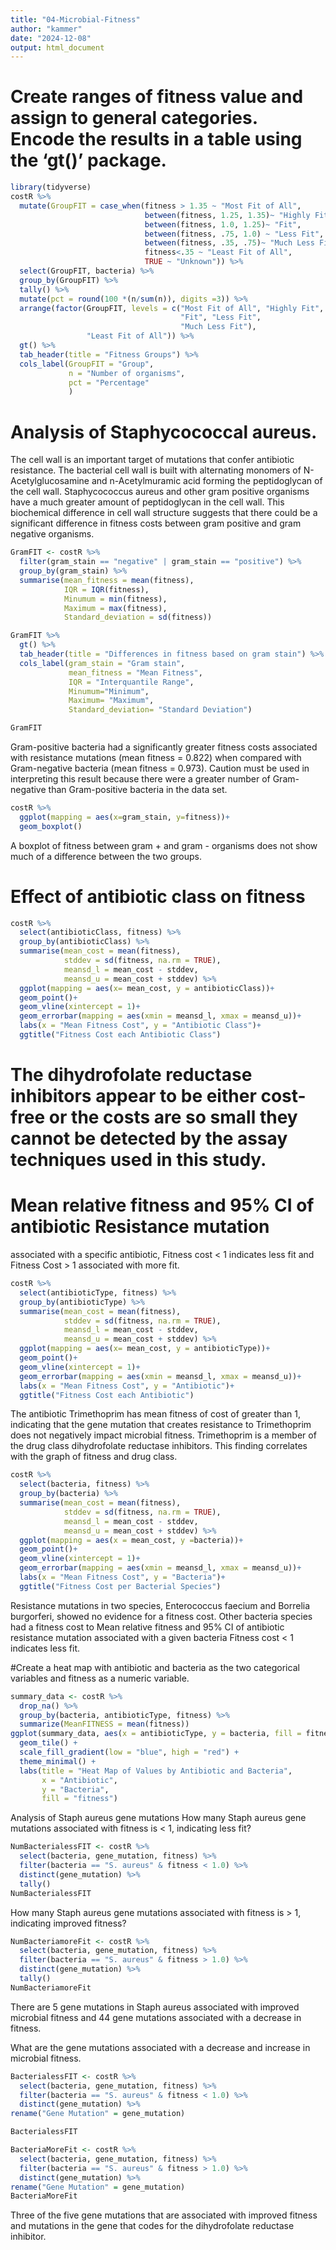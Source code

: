 ```yaml
---
title: "04-Microbial-Fitness"
author: "kammer"
date: "2024-12-08"
output: html_document
---
```



# Create ranges of fitness value and assign to general categories.  Encode the results in a table using the 'gt()' package.
```r
library(tidyverse)
costR %>% 
  mutate(GroupFIT = case_when(fitness > 1.35 ~ "Most Fit of All",
                              between(fitness, 1.25, 1.35)~ "Highly Fit",
                              between(fitness, 1.0, 1.25)~ "Fit",
                              between(fitness, .75, 1.0) ~ "Less Fit",
                              between(fitness, .35, .75)~ "Much Less Fit",
                              fitness<.35 ~ "Least Fit of All",
                              TRUE ~ "Unknown")) %>% 
  select(GroupFIT, bacteria) %>% 
  group_by(GroupFIT) %>% 
  tally() %>% 
  mutate(pct = round(100 *(n/sum(n)), digits =3)) %>%
  arrange(factor(GroupFIT, levels = c("Most Fit of All", "Highly Fit",
                                      "Fit", "Less Fit",
                                      "Much Less Fit"),
                 "Least Fit of All")) %>% 
  gt() %>% 
  tab_header(title = "Fitness Groups") %>% 
  cols_label(GroupFIT = "Group",
             n = "Number of organisms",
             pct = "Percentage"
             )


```


# Analysis of Staphycococcal aureus.

The cell wall is an important target of mutations that
confer antibiotic resistance.  The bacterial cell wall is built with alternating monomers of N-Acetylglucosamine and n-Acetylmuramic acid forming the peptidoglycan of the cell wall.  Staphycococcus aureus and other gram positive organisms have a much greater amount of peptidoglycan in the cell wall.  This biochemical difference in cell wall structure suggests that there could be a significant difference in fitness costs between gram positive and gram negative organisms.  

```r
GramFIT <- costR %>% 
  filter(gram_stain == "negative" | gram_stain == "positive") %>%
  group_by(gram_stain) %>% 
  summarise(mean_fitness = mean(fitness),
            IQR = IQR(fitness),
            Minumum = min(fitness),
            Maximum = max(fitness),
            Standard_deviation = sd(fitness))

GramFIT %>% 
  gt() %>% 
  tab_header(title = "Differences in fitness based on gram stain") %>% 
  cols_label(gram_stain = "Gram stain",
             mean_fitness = "Mean Fitness",
             IQR = "Interquantile Range",
             Minumum="Minimum",
             Maximum= "Maximum",
             Standard_deviation= "Standard Deviation")

GramFIT
```

Gram-positive bacteria had a significantly
greater fitness costs associated with resistance mutations
(mean fitness = 0.822) when compared with Gram-negative
bacteria (mean fitness = 0.973). Caution must be used in interpreting
this result because there were a greater number of Gram-negative
than Gram-positive bacteria in the data set.


```r
costR %>% 
  ggplot(mapping = aes(x=gram_stain, y=fitness))+
  geom_boxplot()
```

A boxplot of fitness between gram + and gram - organisms does not show
much of a difference between the two groups.



# Effect of antibiotic class on fitness
```r
costR %>% 
  select(antibioticClass, fitness) %>% 
  group_by(antibioticClass) %>% 
  summarise(mean_cost = mean(fitness),
            stddev = sd(fitness, na.rm = TRUE),
            meansd_l = mean_cost - stddev,
            meansd_u = mean_cost + stddev) %>% 
  ggplot(mapping = aes(x= mean_cost, y = antibioticClass))+
  geom_point()+
  geom_vline(xintercept = 1)+
  geom_errorbar(mapping = aes(xmin = meansd_l, xmax = meansd_u))+
  labs(x = "Mean Fitness Cost", y = "Antibiotic Class")+
  ggtitle("Fitness Cost each Antibiotic Class")
```

# The dihydrofolate reductase inhibitors appear to be either cost-free or the costs are so small they cannot be detected by the assay techniques used in this study. 




# Mean relative fitness and 95% CI of antibiotic Resistance mutation
associated with a specific antibiotic, Fitness cost < 1 indicates less fit and Fitness Cost > 1 associated with more fit.

```r
costR %>% 
  select(antibioticType, fitness) %>% 
  group_by(antibioticType) %>% 
  summarise(mean_cost = mean(fitness),
            stddev = sd(fitness, na.rm = TRUE),
            meansd_l = mean_cost - stddev,
            meansd_u = mean_cost + stddev) %>% 
  ggplot(mapping = aes(x= mean_cost, y = antibioticType))+
  geom_point()+
  geom_vline(xintercept = 1)+
  geom_errorbar(mapping = aes(xmin = meansd_l, xmax = meansd_u))+
  labs(x = "Mean Fitness Cost", y = "Antibiotic")+
  ggtitle("Fitness Cost each Antibiotic")

```

The antibiotic Trimethoprim has mean fitness of cost of greater than 1, indicating that the gene mutation that creates resistance to Trimethoprim does not negatively impact microbial fitness. Trimethoprim is a member of the drug class dihydrofolate reductase inhibitors.  This finding correlates with the graph of fitness and drug class. 



```r
costR %>% 
  select(bacteria, fitness) %>% 
  group_by(bacteria) %>% 
  summarise(mean_cost = mean(fitness),
            stddev = sd(fitness, na.rm = TRUE),
            meansd_l = mean_cost - stddev,
            meansd_u = mean_cost + stddev) %>% 
  ggplot(mapping = aes(x = mean_cost, y =bacteria))+
  geom_point()+
  geom_vline(xintercept = 1)+
  geom_errorbar(mapping = aes(xmin = meansd_l, xmax = meansd_u))+
  labs(x = "Mean Fitness Cost", y = "Bacteria")+
  ggtitle("Fitness Cost per Bacterial Species")
```
Resistance mutations in two species, Enterococcus faecium and Borrelia burgorferi, showed no evidence for a fitness cost.  Other bacteria species had a fitness cost to Mean relative fitness and 95% CI of antibiotic resistance mutation associated with a given bacteria Fitness cost < 1 indicates less fit.



#Create a heat map with antibiotic and bacteria as the two categorical variables and fitness as a numeric variable.

```r
summary_data <- costR %>%
  drop_na() %>% 
  group_by(bacteria, antibioticType, fitness) %>%
  summarize(MeanFITNESS = mean(fitness))
ggplot(summary_data, aes(x = antibioticType, y = bacteria, fill = fitness)) +
  geom_tile() +
  scale_fill_gradient(low = "blue", high = "red") +
  theme_minimal() +
  labs(title = "Heat Map of Values by Antibiotic and Bacteria",
       x = "Antibiotic",
       y = "Bacteria",
       fill = "fitness")
```


Analysis of Staph aureus gene mutations
How many Staph aureus gene mutations associated with fitness is < 1, indicating less fit?

```r
NumBacterialessFIT <- costR %>% 
  select(bacteria, gene_mutation, fitness) %>% 
  filter(bacteria == "S. aureus" & fitness < 1.0) %>% 
  distinct(gene_mutation) %>% 
  tally()
NumBacterialessFIT
```

How many Staph aureus gene mutations associated with fitness is > 1, indicating improved fitness?

```r
NumBacteriamoreFit <- costR %>% 
  select(bacteria, gene_mutation, fitness) %>% 
  filter(bacteria == "S. aureus" & fitness > 1.0) %>% 
  distinct(gene_mutation) %>% 
  tally()
NumBacteriamoreFit
```

There are 5 gene mutations in Staph aureus associated with improved microbial fitness and 44 gene mutations associated with a decrease in fitness.

What are the gene mutations associated with a decrease and increase in microbial fitness.

```r
BacterialessFIT <- costR %>% 
  select(bacteria, gene_mutation, fitness) %>% 
  filter(bacteria == "S. aureus" & fitness < 1.0) %>% 
  distinct(gene_mutation) %>% 
rename("Gene Mutation" = gene_mutation)

BacterialessFIT
```

```r
BacteriaMoreFit <- costR %>% 
  select(bacteria, gene_mutation, fitness) %>% 
  filter(bacteria == "S. aureus" & fitness > 1.0) %>% 
  distinct(gene_mutation) %>% 
rename("Gene Mutation" = gene_mutation)
BacteriaMoreFit
```
Three of the five gene mutations that are associated with improved fitness and mutations in the gene that codes for the dihydrofolate reductase inhibitor.
